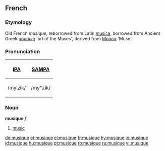 ==French==
===Etymology===
Old French ''musique'', reborrowed from Latin [[musica]], borrowed from Ancient Greek [[μουσική]] 'art of the Muses', derived from [[Μοῦσα]] 'Muse'.

===Pronunciation===
{| border=1 cellpadding=5
! [[w:IPA|IPA]] !! [[w:SAMPA|SAMPA]]
|-
| /myˈzik/ || /my"zik/
|}

===Noun===
'''musique''' ''f''

# [[music]]

[[de:musique]]
[[et:musique]]
[[el:musique]]
[[fr:musique]]
[[hy:musique]]
[[io:musique]]
[[id:musique]]
[[hu:musique]]
[[pt:musique]]
[[ro:musique]]
[[ru:musique]]
[[vi:musique]]